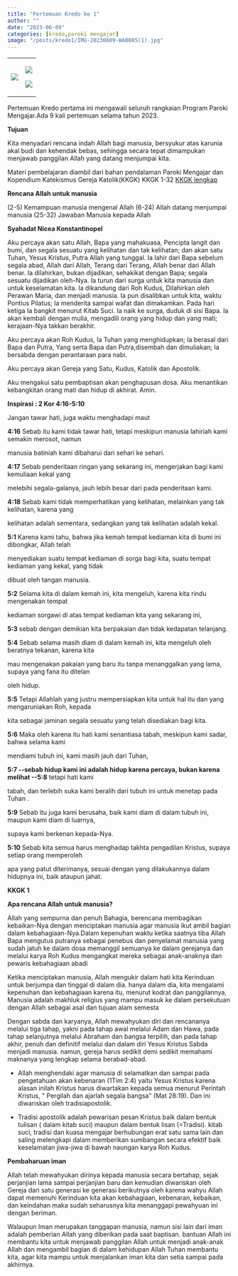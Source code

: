 ```yaml
---
title: "Pertemuan Kredo ke 1"
author: ""
date: "2023-06-09"
categories: [kredo,paroki mengajar]
image: "/posts/kredo1/IMG-20230609-WA0085(1).jpg"
---
```


+-----------------------------------------------+-----------------------------------------------+
| ![](/posts/kredo1/IMG-20230609-WA0089(1).jpg) | ![](/posts/kredo1/IMG-20230609-WA0079(1).jpg) |
|                                               |                                               |
|                                               | ![](/posts/kredo1/IMG-20230609-WA0085(1).jpg) |
+-----------------------------------------------+-----------------------------------------------+
Pertemuan Kredo pertama ini mengawali seluruh rangkaian Program Paroki Mengajar.Ada 9 kali pertemuan selama tahun 2023.

**Tujuan**

Kita menyadari rencana indah Allah bagi manusia, bersyukur atas karunia akal budi dan kehendak bebas, sehingga secara tepat dimampukan menjawab panggilan Allah yang datang menjumpai kita.

Materi pembelajaran diambil dari bahan pendalaman Paroki Mengajar dan Kopendium Katekismus Gereja Katolik(KKGK)  KKGK 1-32
[KKGK lengkap](/posts/KompendiumKatekismus.pdf)

**Rencana Allah untuk manusia**

(2-5) Kemampuan manusia mengenal Allah
(6-24) Allah datang menjumpai manusia
(25-32) Jawaban Manusia kepada Allah


**Syahadat Nicea Konstantinopel** 

Aku percaya akan satu Allah,  Bapa yang mahakuasa,  Pencipta langit dan bumi,
dan segala sesuatu yang kelihatan
dan tak kelihatan;
dan akan satu Tuhan, Yesus Kristus,
Putra Allah yang tunggal.
Ia lahir dari Bapa sebelum segala abad,
Allah dari Allah, Terang dari Terang,
Allah benar dari Allah benar.
Ia dilahirkan, bukan dijadikan,
sehakikat dengan Bapa;
segala sesuatu dijadikan oleh-Nya.
Ia turun dari surga untuk kita manusia
dan untuk keselamatan kita.
Ia dikandung dari Roh Kudus,
Dilahirkan oleh Perawan Maria, dan menjadi manusia.
Ia pun disalibkan untuk kita, waktu Pontius Pilatus;
Ia menderita sampai wafat dan dimakamkan.
Pada hari ketiga Ia bangkit menurut Kitab Suci.
Ia naik ke surga, duduk di sisi Bapa.
Ia akan kembali dengan mulia,
mengadili orang yang hidup dan yang mati;
kerajaan-Nya takkan berakhir.

Aku percaya akan Roh Kudus,
Ia Tuhan yang menghidupkan;
Ia berasal dari Bapa dan Putra,
Yang serta Bapa dan Putra,disembah dan dimuliakan;
Ia bersabda dengan perantaraan para nabi.

Aku percaya akan Gereja yang Satu, Kudus,
Katolik dan Apostolik.

Aku mengakui satu pembaptisan
akan penghapusan dosa.
Aku menantikan kebangkitan orang mati
dan hidup di akhirat. Amin.


**Inspirasi : 2 Kor 4:16-5:10**

Jangan tawar hati, juga waktu menghadapi maut

**4:16** Sebab itu kami tidak tawar hati, tetapi meskipun manusia lahiriah kami semakin merosot, namun

manusia batiniah kami dibaharui dari sehari ke sehari.

**4:17** Sebab penderitaan ringan yang sekarang ini, mengerjakan bagi kami kemuliaan kekal yang

melebihi segala-galanya, jauh lebih besar dari pada penderitaan kami.

**4:18** Sebab kami tidak memperhatikan yang kelihatan, melainkan yang tak kelihatan, karena yang

kelihatan adalah sementara, sedangkan yang tak kelihatan adalah kekal.

**5:1** Karena kami tahu, bahwa jika kemah tempat kediaman kita di bumi ini dibongkar, Allah telah

menyediakan suatu tempat kediaman di sorga bagi kita, suatu tempat kediaman yang kekal, yang tidak

dibuat oleh tangan manusia.

**5:2** Selama kita di dalam kemah ini, kita mengeluh, karena kita rindu mengenakan tempat

kediaman sorgawi di atas tempat kediaman kita yang sekarang ini,

**5:3** sebab dengan demikian kita berpakaian dan tidak kedapatan telanjang.

**5:4** Sebab selama masih diam di dalam kemah ini, kita mengeluh oleh beratnya tekanan, karena kita

mau mengenakan pakaian yang baru itu tanpa menanggalkan yang lama, supaya yang fana itu ditelan

oleh hidup.

**5:5** Tetapi Allahlah yang justru mempersiapkan kita untuk hal itu dan yang mengaruniakan Roh, kepada

kita sebagai jaminan segala sesuatu yang telah disediakan bagi kita.

**5:6** Maka oleh karena itu hati kami senantiasa tabah, meskipun kami sadar, bahwa selama kami

mendiami tubuh ini, kami masih jauh dari Tuhan,

**5:7 \--sebab hidup kami ini adalah hidup karena percaya, bukan karena melihat \--5:8** tetapi hati kami

tabah, dan terlebih suka kami beralih dari tubuh ini untuk menetap pada Tuhan .

**5:9** Sebab itu juga kami berusaha, baik kami diam di dalam tubuh ini, maupun kami diam di luarnya,

supaya kami berkenan kepada-Nya.

**5:10** Sebab kita semua harus menghadap takhta pengadilan Kristus, supaya setiap orang memperoleh

apa yang patut diterimanya, sesuai dengan yang dilakukannya dalam hidupnya ini, baik ataupun jahat.

**KKGK 1**

**Apa rencana Allah untuk manusia?**

Allah yang sempurna dan penuh Bahagia, berencana membagikan kebaikan-Nya dengan menciptakan manusia agar manusia ikut ambil bagian dalam kebahagiaan-Nya.Dalam kepenuhan waktu ketika saatnya tiba Allah Bapa mengutus putranya sebagai penebus dan penyelamat manusia yang sudah jatuh ke dalam dosa memanggil semuanya ke dalam gerejanya dan
melalui karya Roh Kudus mengangkat mereka sebagai anak-anaknya dan pewaris kebahagiaan abadi

Ketika menciptakan manusia, Allah mengukir dalam hati kita Kerinduan untuk berjumpa dan
tinggal di dalam dia. hanya dalam dia, kita mengalami kepenuhan dan kebahagiaan karena itu, menurut kodrat dan panggilannya, Manusia adalah makhluk religius yang mampu masuk ke dalam persekutuan dengan Allah sebagai asal dan tujuan alam semesta

Dengan sabda dan karyanya, Allah mewahyukan diri dan rencananya melalui tiga tahap, yakni pada tahap awal melalui Adam dan Hawa, pada tahap selanjutnya melalui Abraham dan bangsa terpilih, dan pada tahap akhir, penuh dan definitif melalui dan dalam diri Yesus Kristus Sabda menjadi manusia. namun, gereja harus sedikit demi sedikit memahami maknanya yang lengkap selama berabad-abad.

- Allah menghendaki agar manusia di selamatkan dan sampai pada pengetahuan akan kebenaran
(1Tim 2:4) yaitu Yesus Kristus karena alasan inilah Kristus harus diwartakan kepada semua menurut Perintah Kristus, \" Pergilah dan ajarlah segala bangsa\" (Mat 28:19). Dan ini diwariskan oleh tradisiapostolik.

- Tradisi apostolik adalah pewarisan pesan Kristus baik dalam bentuk tulisan ( dalam kitab suci) maupun dalam bentuk lisan (=Tradisi). kitab suci, tradisi dan kuasa mengajar berhubungan erat satu sama lain dan saling melengkapi dalam memberikan sumbangan secara efektif baik keselamatan jiwa-jiwa di bawah naungan karya Roh Kudus.

**Pembaharuan iman**

Allah telah mewahyukan dirinya kepada manusia secara bertahap, sejak perjanjian lama sampai perjanjian baru dan kemudian diwariskan oleh Gereja dari satu generasi ke generasi berikutnya oleh karena wahyu Allah dapat memenuhi Kerinduan kita akan kebahagiaan, kebenaran, kebaikan, dan keindahan maka sudah seharusnya kita menanggapi pewahyuan ini dengan beriman.

Walaupun Iman merupakan tanggapan manusia, namun sisi lain dari iman adalah pemberian Allah yang diberikan pada saat baptisan. bantuan Allah ini membantu kita untuk menjawab panggilan Allah untuk menjadi anak-anak Allah dan mengambil bagian di dalam kehidupan Allah Tuhan membantu kita, agar kita mampu untuk menjalankan iman kita dan setia sampai pada akhirnya.
